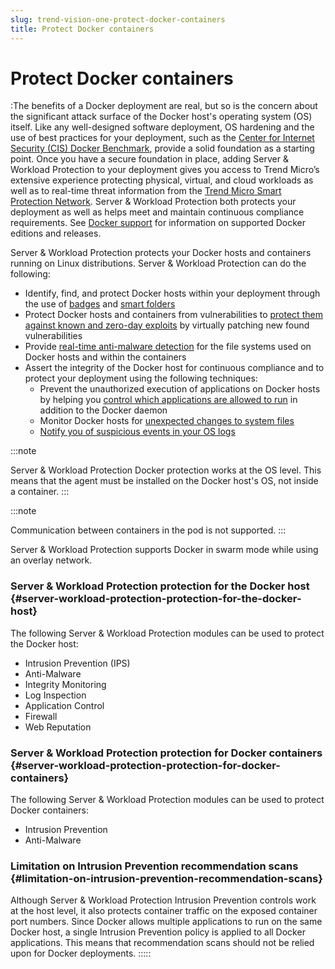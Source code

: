 ```yaml
---
slug: trend-vision-one-protect-docker-containers
title: Protect Docker containers
---
```

# Protect Docker containers

:The benefits of a Docker deployment are real, but so is the concern about the significant attack surface of the Docker host's operating system (OS) itself. Like any well-designed software deployment, OS hardening and the use of best practices for your deployment, such as the [Center for Internet Security (CIS) Docker Benchmark](https://learn.cisecurity.org/benchmarks?category=benchmarks.servers.virtualization.docker), provide a solid foundation as a starting point. Once you have a secure foundation in place, adding Server & Workload Protection to your deployment gives you access to Trend Micro’s extensive experience protecting physical, virtual, and cloud workloads as well as to real-time threat information from the [Trend Micro Smart Protection Network](https://www.trendmicro.com/en_us/business/technologies/smart-protection-network.mdx). Server & Workload Protection both protects your deployment as well as helps meet and maintain continuous compliance requirements. See [Docker support](agent-platform-compatibility.mdx) for information on supported Docker editions and releases.

Server & Workload Protection protects your Docker hosts and containers running on Linux distributions. Server & Workload Protection can do the following:

- Identify, find, and protect Docker hosts within your deployment through the use of [badges](adding-computers.mdx) and [smart folders](group-computers-smart-folders.mdx)
- Protect Docker hosts and containers from vulnerabilities to [protect them against known and zero-day exploits](set-up-intrusion-prevention.mdx) by virtually patching new found vulnerabilities
- Provide [real-time anti-malware detection](enable-configure-anti-malware.mdx) for the file systems used on Docker hosts and within the containers
- Assert the integrity of the Docker host for continuous compliance and to protect your deployment using the following techniques:
  - Prevent the unauthorized execution of applications on Docker hosts by helping you [control which applications are allowed to run](application-control.mdx) in addition to the Docker daemon
  - Monitor Docker hosts for [unexpected changes to system files](set-up-integrity-monitoring.mdx)
  - [Notify you of suspicious events in your OS logs](set-up-log-inspection.mdx)

:::note

Server & Workload Protection Docker protection works at the OS level. This means that the agent must be installed on the Docker host's OS, not inside a container.
:::

:::note

Communication between containers in the pod is not supported.
:::

Server & Workload Protection supports Docker in swarm mode while using an overlay network.

### Server & Workload Protection protection for the Docker host {#server-workload-protection-protection-for-the-docker-host}

The following Server & Workload Protection modules can be used to protect the Docker host:

- Intrusion Prevention (IPS)
- Anti-Malware
- Integrity Monitoring
- Log Inspection
- Application Control
- Firewall
- Web Reputation

### Server & Workload Protection protection for Docker containers {#server-workload-protection-protection-for-docker-containers}

The following Server & Workload Protection modules can be used to protect Docker containers:

- Intrusion Prevention
- Anti-Malware

### Limitation on Intrusion Prevention recommendation scans {#limitation-on-intrusion-prevention-recommendation-scans}

Although Server & Workload Protection Intrusion Prevention controls work at the host level, it also protects container traffic on the exposed container port numbers. Since Docker allows multiple applications to run on the same Docker host, a single Intrusion Prevention policy is applied to all Docker applications. This means that recommendation scans should not be relied upon for Docker deployments.
:::::
